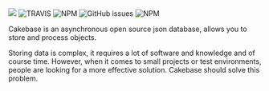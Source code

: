 <Image src="https://raw.githubusercontent.com/erwinkulasic/Cakebase/master/.github/assets/header.jpg" zoom />


<Image alt="TRAVIS" src="https://img.shields.io/travis/erwinkulasic/cakebase?&logo=travis&color=df8&&style=flat-square" />
<Image alt="NPM" src="https://img.shields.io/npm/dw/cakebase?color=000&logo=npm&style=flat-square" />
<Image alt="GitHub issues" src="https://img.shields.io/github/issues/erwinkulasic/cakebase?color=000&logo=github&style=flat-square" />
<Image alt="NPM" src="https://img.shields.io/github/license/erwinkulasic/cakebase?color=000&style=flat-square" />

<br>

Cakebase is an asynchronous open source json database, allows you to store and process objects.

Storing data is complex, it requires a lot of software and knowledge and of course time. However, when it comes to small projects or test environments, people are looking for a more effective solution. Cakebase should solve this problem.
